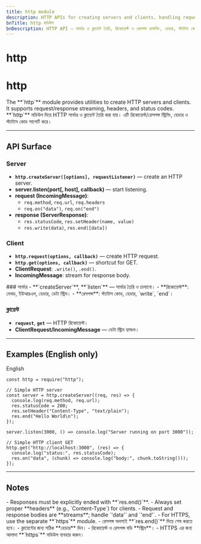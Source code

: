 ```yaml
---
title: http module
description: HTTP APIs for creating servers and clients, handling requests and responses, headers, status codes, and streaming bodies.
bnTitle: http মডিউল
bnDescription: HTTP API — সার্ভার ও ক্লায়েন্ট তৈরি, রিকোয়েস্ট ও রেসপন্স হ্যান্ডলিং, হেডার, স্ট্যাটাস কোড, এবং স্ট্রিম বডি।
---
```


# <I18nEnglish>http</I18nEnglish>
# <I18nBangla>http</I18nBangla>


<I18nEnglish>
The **`http`** module provides utilities to create HTTP servers and clients. It supports request/response streaming, headers, and status codes.
</I18nEnglish>

<I18nBangla>
**`http`** মডিউল দিয়ে HTTP সার্ভার ও ক্লায়েন্ট তৈরি করা যায়। এটি রিকোয়েস্ট/রেসপন্স স্ট্রিমিং, হেডার ও স্ট্যাটাস কোড সাপোর্ট করে।
</I18nBangla>



---

## API Surface

<I18nEnglish>

### Server
- **`http.createServer([options], requestListener)`** — create an HTTP server.
- **server.listen(port[, host], callback)** — start listening.
- **request (IncomingMessage)**:
  - `req.method`, `req.url`, `req.headers`
  - `req.on("data")`, `req.on("end")`
- **response (ServerResponse)**:
  - `res.statusCode`, `res.setHeader(name, value)`
  - `res.write(data)`, `res.end([data])`

### Client
- **`http.request(options, callback)`** — create HTTP request.
- **`http.get(options, callback)`** — shortcut for GET.
- **ClientRequest**: `.write()`, `.end()`.
- **IncomingMessage**: stream for response body.

</I18nEnglish>

<I18nBangla>
### সার্ভার
- **`createServer`**, **`listen`** — সার্ভার তৈরি ও চালানো।
- **রিকোয়েস্ট**: মেথড, ইউআরএল, হেডার, ডেটা স্ট্রিম।
- **রেসপন্স**: স্ট্যাটাস কোড, হেডার, `write`, `end`।

### ক্লায়েন্ট
- **`request`**, **`get`** — HTTP রিকোয়েস্ট।
- **ClientRequest/IncomingMessage** — ডেটা স্ট্রিম হ্যান্ডল।
</I18nBangla>



---

## Examples (English only)

<Tabs defaultValue="english" className="w-full">
  <TabsList>
    <TabsTrigger value="english">English</TabsTrigger>
  </TabsList>

  <TabsContent value="english">

```bnl
const http = require("http");

// Simple HTTP server
const server = http.createServer((req, res) => {
  console.log(req.method, req.url);
  res.statusCode = 200;
  res.setHeader("Content-Type", "text/plain");
  res.end("Hello World\n");
});

server.listen(3000, () => console.log("Server running on port 3000"));

// Simple HTTP client GET
http.get("http://localhost:3000", (res) => {
  console.log("status:", res.statusCode);
  res.on("data", (chunk) => console.log("body:", chunk.toString()));
});
```
  </TabsContent>
</Tabs>

---

## Notes

<I18nEnglish>
- Responses must be explicitly ended with **`res.end()`**.  
- Always set proper **headers** (e.g., `Content-Type`) for clients.  
- Request and response bodies are **streams**; handle `'data'` and `'end'`.  
- For HTTPS, use the separate **`https`** module.  
</I18nEnglish>

<I18nBangla>
- রেসপন্স অবশ্যই **`res.end()`** দিয়ে শেষ করতে হবে।  
- ক্লায়েন্টের জন্য সঠিক **হেডার** দিন।  
- রিকোয়েস্ট ও রেসপন্স বডি **স্ট্রিম**।  
- HTTPS এর জন্য আলাদা **`https`** মডিউল ব্যবহার করুন।  
</I18nBangla>



